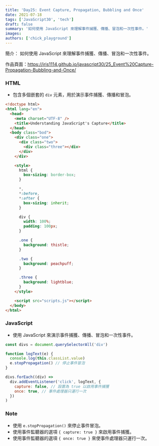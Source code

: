 ```yaml
---
title: 'Day25: Event Capture, Propagation, Bubbling and Once'
date: 2021-07-18
tags: ['JavaScript30', 'tech']
draft: false
summary: '如何使用 JavaScript 來理解事件捕獲、傳播、冒泡和一次性事件。'
images:
authors: ['chick_playground']
---
```


簡介： 如何使用 JavaScript 來理解事件捕獲、傳播、冒泡和一次性事件。

作品頁面：https://iris1114.github.io/javascript30/25_Event%20Capture-Propagation-Bubbling-and-Once/

### HTML

- 包含多個嵌套的 `div` 元素，用於演示事件捕獲、傳播和冒泡。

```html
<!doctype html>
<html lang="en">
  <head>
    <meta charset="UTF-8" />
    <title>Understanding JavaScript's Capture</title>
  </head>
  <body class="bod">
    <div class="one">
      <div class="two">
        <div class="three"></div>
      </div>
    </div>

    <style>
      html {
        box-sizing: border-box;
      }

      *,
      *:before,
      *:after {
        box-sizing: inherit;
      }

      div {
        width: 100%;
        padding: 100px;
      }

      .one {
        background: thistle;
      }

      .two {
        background: peachpuff;
      }

      .three {
        background: lightblue;
      }
    </style>

    <script src="scripts.js"></script>
  </body>
</html>
```

### JavaScript

- 使用 JavaScript 來演示事件捕獲、傳播、冒泡和一次性事件。

```javascript
const divs = document.querySelectorAll('div')

function logText(e) {
  console.log(this.classList.value)
  e.stopPropagation() // 停止事件冒泡
}

divs.forEach((div) =>
  div.addEventListener('click', logText, {
    capture: false, // 設置為 true 以啟用事件捕獲
    once: true, // 事件處理器只運行一次
  })
)
```

### Note

- 使用 `e.stopPropagation()` 來停止事件冒泡。
- 使用事件監聽器的選項 `{ capture: true }` 來啟用事件捕獲。
- 使用事件監聽器的選項 `{ once: true }` 來使事件處理器只運行一次。

